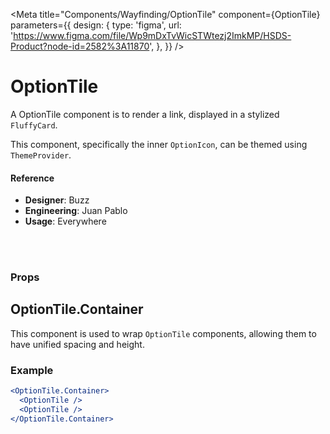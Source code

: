 
<Meta
  title="Components/Wayfinding/OptionTile"
  component={OptionTile}
  parameters={{
    design: {
      type: 'figma',
      url:
        'https://www.figma.com/file/Wp9mDxTvWicSTWtezj2ImkMP/HSDS-Product?node-id=2582%3A11870',
    },
  }}
/>

# OptionTile

A OptionTile component is to render a link, displayed in a stylized `FluffyCard`.

This component, specifically the inner `OptionIcon`, can be themed using `ThemeProvider`.

<Canvas>
  <Story name="default">
    <OptionTile
      href="#"
      icon="chat"
      title="Talk to us"
      subtitle="Talk with a friendly member of our support team"
    />
  </Story>
</Canvas>

#### Reference

- **Designer**: Buzz
- **Engineering**: Juan Pablo
- **Usage**: Everywhere

<br />
<br />

### Props

<ArgsTable of={OptionTile} />

## OptionTile.Container

This component is used to wrap `OptionTile` components, allowing them to have unified spacing and height.

### Example

```jsx
<OptionTile.Container>
  <OptionTile />
  <OptionTile />
</OptionTile.Container>
```
